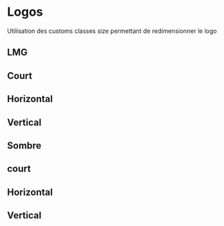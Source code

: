 

<Meta title="Identity/Logo/LMG"/>

# Logos
Utilisation des customs classes size permettant de redimensionner le logo
## LMG

## Court
<Canvas>
  <Story id="identity-logo-lmg-default--small-logo-lmg"/>
</Canvas>

## Horizontal
<Canvas>
    <Story id="identity-logo-lmg-default--horizontal-logo-lmg"/>
</Canvas>

## Vertical
<Canvas>
    <Story id="identity-logo-lmg-default--vertical-logo-lmg"/>
</Canvas>

## Sombre

## court
<Canvas>
    <Story id="identity-logo-lmg-sombre--small-logo-lmg"/>
</Canvas>

## Horizontal
<Canvas>
    <Story id="identity-logo-lmg-sombre--horizontal-logo-lmg"/>
</Canvas>

## Vertical
<Canvas>
    <Story id="identity-logo-lmg-sombre--vertical-logo-lmg"/>
</Canvas>